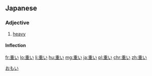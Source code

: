 ==Japanese==
{{ja-kanjitab|おも|yomi=kun}}
===Adjective===
{{ja-adj|infl=i|おもい}}

# [[heavy]]

====Inflection====
{{ja-i|おも}}

[[Category:1000 Japanese basic words|おもい]]

[[fr:重い]]
[[lo:重い]]
[[li:重い]]
[[hu:重い]]
[[mg:重い]]
[[ja:重い]]
[[pl:重い]]
[[chr:重い]]
[[zh:重い]]